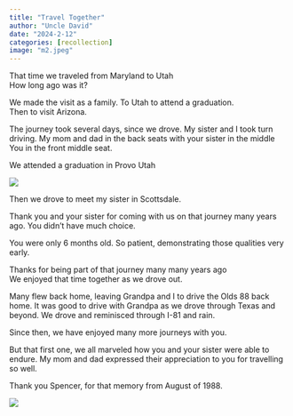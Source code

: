 ```yaml
---
title: "Travel Together"
author: "Uncle David"
date: "2024-2-12"
categories: [recollection]
image: "m2.jpeg"
---
```


That time we traveled from Maryland to Utah  
How long ago was it?

We made the visit as a family. 
To Utah to attend a graduation.  
Then to visit Arizona.

The journey took several days, since we drove. 
My sister and I took turn driving.
My mom and dad in the back seats with your sister in the middle
You in the front middle seat.

We attended a graduation in Provo Utah

![](m1.jpeg)

Then we drove to meet my sister in Scottsdale.

Thank you and your sister for coming with us on that journey many years ago.
You didn't have much choice.

You were only 6 months old.
So patient, demonstrating those qualities very early.

Thanks for being part of that journey many many years ago  
We enjoyed that time together as we drove out.

Many flew back home, leaving Grandpa and I to drive the Olds 88 back home.
It was good to drive with Grandpa as we drove through Texas and beyond.
We drove and reminisced through I-81 and rain.

Since then, we have enjoyed many more journeys with you.

But that first one, we all marveled how you and your sister were able to endure.
My mom and dad expressed their appreciation to you for travelling so well.

Thank you Spencer, for that memory from August of 1988.

![](m2.jpeg)

```{=html}
<script src="https://utteranc.es/client.js"
repo="https://github.com/spencerirvinereed/blogComment"
issue-term="pathname"
theme="github-light"
crossorigin="anonymous"
async>
</script>
```

